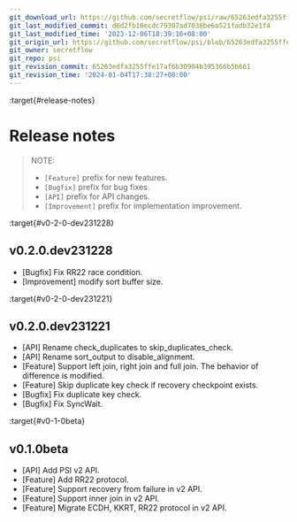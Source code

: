 ```yaml
---
git_download_url: https://github.com/secretflow/psi/raw/65263edfa3255ffe17af6b30904b395366b5b661/docs/whatsnew.rst
git_last_modified_commit: d6d2fb10ecdc79307ad7036be6a521fadb32e1f4
git_last_modified_time: '2023-12-06T18:39:16+08:00'
git_origin_url: https://github.com/secretflow/psi/blob/65263edfa3255ffe17af6b30904b395366b5b661/docs/whatsnew.rst
git_owner: secretflow
git_repo: psi
git_revision_commit: 65263edfa3255ffe17af6b30904b395366b5b661
git_revision_time: '2024-01-04T17:38:27+08:00'
---
```


:target{#release-notes}

# Release notes

> NOTE:
>
> - `[Feature]` prefix for new features.
> - `[Bugfix]` prefix for bug fixes.
> - `[API]` prefix for API changes.
> - `[Improvement]` prefix for implementation improvement.

:target{#v0-2-0-dev231228}

## v0.2.0.dev231228

- \[Bugfix] Fix RR22 race condition.
- \[Improvement] modify sort buffer size.

:target{#v0-2-0-dev231221}

## v0.2.0.dev231221

- \[API] Rename check\_duplicates to skip\_duplicates\_check.
- \[API] Rename sort\_output to disable\_alignment.
- \[Feature] Support left join, right join and full join. The behavior of difference is modified.
- \[Feature] Skip duplicate key check if recovery checkpoint exists.
- \[Bugfix] Fix duplicate key check.
- \[Bugfix] Fix SyncWait.

:target{#v0-1-0beta}

## v0.1.0beta

- \[API] Add PSI v2 API.
- \[Feature] Add RR22 protocol.
- \[Feature] Support recovery from failure in v2 API.
- \[Feature] Support inner join in v2 API.
- \[Feature] Migrate ECDH, KKRT, RR22 protocol in v2 API.

